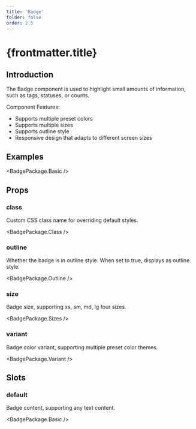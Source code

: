 ```yaml
---
title: 'Badge'
folder: false
order: 2.5
---
```



# {frontmatter.title}

## Introduction

The Badge component is used to highlight small amounts of information, such as tags, statuses, or counts.

Component Features:

- Supports multiple preset colors
- Supports multiple sizes
- Supports outline style
- Responsive design that adapts to different screen sizes

## Examples

<BadgePackage.Basic />

## Props

### class

Custom CSS class name for overriding default styles.

<BadgePackage.Class />

### outline

Whether the badge is in outline style. When set to true, displays as outline style.

<BadgePackage.Outline />

### size

Badge size, supporting xs, sm, md, lg four sizes.

<BadgePackage.Sizes />

### variant

Badge color variant, supporting multiple preset color themes.

<BadgePackage.Variant />

## Slots

### default

Badge content, supporting any text content.

<BadgePackage.Basic /> 
 